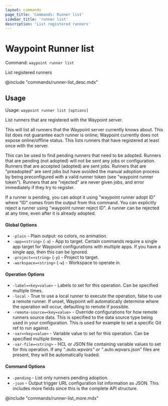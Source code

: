 ```yaml
---
layout: commands
page_title: 'Commands: Runner list'
sidebar_title: 'runner list'
description: 'List registered runners'
---
```


# Waypoint Runner list

Command: `waypoint runner list`

List registered runners

@include "commands/runner-list_desc.mdx"

## Usage

Usage: `waypoint runner list [options]`

List runners that are registered with the Waypoint server.

This will list all runners that the Waypoint server currently knows
about. This list does not guarantee each runner is online; Waypoint currently
does not expose online/offline status. This lists runners that have registered
at least once with the server.

This can be used to find pending runners that need to be adopted. Runners
that are pending (not adopted) will not be sent any jobs or configuration.
Runners that are accepted (adopted) are sent jobs. Runners that are
"preadopted" are sent jobs but have avoided the manual adoption process by
being preconfigured with a valid runner token (see "waypoint runner token").
Runners that are "rejected" are never given jobs, and error immediately if
they try to register.

If a runner is pending, you can adopt it using "waypoint runner adopt ID"
where "ID" comes from the output from this command. You can explicitly
reject a runner using "waypoint runner reject ID". A runner can be rejected
at any time, even after it is already adopted.

#### Global Options

- `-plain` - Plain output: no colors, no animation.
- `-app=<string>` (`-a`) - App to target. Certain commands require a single app target for Waypoint configurations with multiple apps. If you have a single app, then this can be ignored.
- `-project=<string>` (`-p`) - Project to target.
- `-workspace=<string>` (`-w`) - Workspace to operate in.

#### Operation Options

- `-label=<key=value>` - Labels to set for this operation. Can be specified multiple times.
- `-local` - True to use a local runner to execute the operation, false to use a remote runner.
  If unset, Waypoint will automatically determine where the operation will occur,
  defaulting to remote if possible.
- `-remote-source=<key=value>` - Override configurations for how remote runners source data. This is specified to the data source type being used in your configuration. This is used for example to set a specific Git ref to run against.
- `-var=<key=value>` - Variable value to set for this operation. Can be specified multiple times.
- `-var-file=<string>` - HCL or JSON file containing variable values to set for this operation. If any "_.auto.wpvars" or "_.auto.wpvars.json" files are present, they will be automatically loaded.

#### Command Options

- `-pending` - List only runners pending adoption.
- `-json` - Output trigger URL configuration list information as JSON. This includes more fields since this is the complete API structure.

@include "commands/runner-list_more.mdx"
